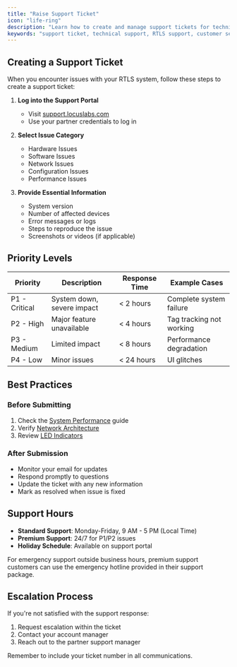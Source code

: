 ```yaml
---
title: "Raise Support Ticket"
icon: "life-ring"
description: "Learn how to create and manage support tickets for technical assistance"
keywords: "support ticket, technical support, RTLS support, customer service, troubleshooting"
---
```


## Creating a Support Ticket

When you encounter issues with your RTLS system, follow these steps to create a support ticket:

1. **Log into the Support Portal**
   * Visit [support.locuslabs.com](https://support.locuslabs.com)
   * Use your partner credentials to log in

2. **Select Issue Category**
   * Hardware Issues
   * Software Issues
   * Network Issues
   * Configuration Issues
   * Performance Issues

3. **Provide Essential Information**
   * System version
   * Number of affected devices
   * Error messages or logs
   * Steps to reproduce the issue
   * Screenshots or videos (if applicable)

## Priority Levels

| Priority      | Description                | Response Time | Example Cases            |
| ------------- | -------------------------- | ------------- | ------------------------ |
| P1 - Critical | System down, severe impact | \< 2 hours    | Complete system failure  |
| P2 - High     | Major feature unavailable  | \< 4 hours    | Tag tracking not working |
| P3 - Medium   | Limited impact             | \< 8 hours    | Performance degradation  |
| P4 - Low      | Minor issues               | \< 24 hours   | UI glitches              |

## Best Practices

### Before Submitting

1. Check the [System Performance](/projectexecution/troubleshooting/rtlssystemperformance) guide
2. Verify [Network Architecture](/projectexecution/networklayout/networkarchitectureandports)
3. Review [LED Indicators](/projectexecution/troubleshooting/anchorled)

### After Submission

* Monitor your email for updates
* Respond promptly to questions
* Update the ticket with any new information
* Mark as resolved when issue is fixed

## Support Hours

* **Standard Support**: Monday-Friday, 9 AM - 5 PM (Local Time)
* **Premium Support**: 24/7 for P1/P2 issues
* **Holiday Schedule**: Available on support portal

<Callout type="info" emoji="ℹ️">
  For emergency support outside business hours, premium support customers can use the emergency hotline provided in their support package.
</Callout>

## Escalation Process

If you're not satisfied with the support response:

1. Request escalation within the ticket
2. Contact your account manager
3. Reach out to the partner support manager

Remember to include your ticket number in all communications.
